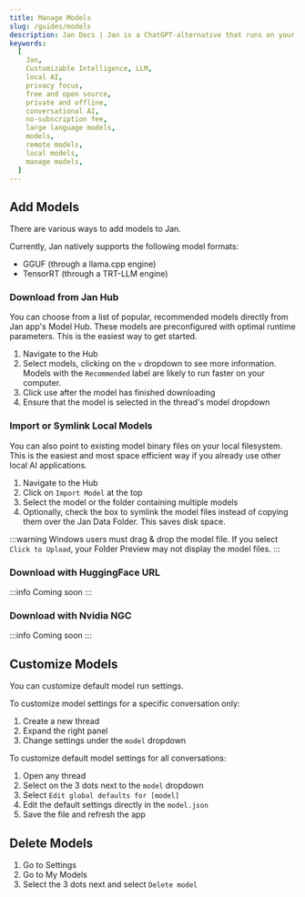 ```yaml
---
title: Manage Models
slug: /guides/models
description: Jan Docs | Jan is a ChatGPT-alternative that runs on your own computer, with a local API server.
keywords:
  [
    Jan,
    Customizable Intelligence, LLM,
    local AI,
    privacy focus,
    free and open source,
    private and offline,
    conversational AI,
    no-subscription fee,
    large language models,
    models,
    remote models,
    local models,
    manage models,
  ]
---
```



## Add Models

There are various ways to add models to Jan.

Currently, Jan natively supports the following model formats: 
- GGUF (through a llama.cpp engine)
- TensorRT (through a TRT-LLM engine)

### Download from Jan Hub

You can choose from a list of popular, recommended models directly from Jan app's Model Hub. 
These models are preconfigured with optimal runtime parameters. This is the easiest way to get started. 

1. Navigate to the Hub
2. Select models, clicking on the `v` dropdown to see more information. Models with the `Recommended` label are likely to run faster on your computer.
3. Click use after the model has finished downloading
4. Ensure that the model is selected in the thread's model dropdown

### Import or Symlink Local Models

You can also point to existing model binary files on your local filesystem. 
This is the easiest and most space efficient way if you already use other local AI applications.

1. Navigate to the Hub
2. Click on `Import Model` at the top
3. Select the model or the folder containing multiple models
4. Optionally, check the box to symlink the model files instead of copying them over the Jan Data Folder. This saves disk space.

:::warning
Windows users must drag & drop the model file. If you select `Click to Upload`, your Folder Preview may not display the model files.
:::

### Download with HuggingFace URL

:::info
Coming soon
:::

### Download with Nvidia NGC

:::info
Coming soon
:::

## Customize Models

You can customize default model run settings. 

To customize model settings for a specific conversation only: 
1. Create a new thread
2. Expand the right panel
3. Change settings under the `model` dropdown 


To customize default model settings for all conversations:
1. Open any thread 
2. Select on the 3 dots next to the `model` dropdown
3. Select `Edit global defaults for [model]`
4. Edit the default settings directly in the `model.json`
5. Save the file and refresh the app

## Delete Models
1. Go to Settings
2. Go to My Models
3. Select the 3 dots next and select `Delete model`